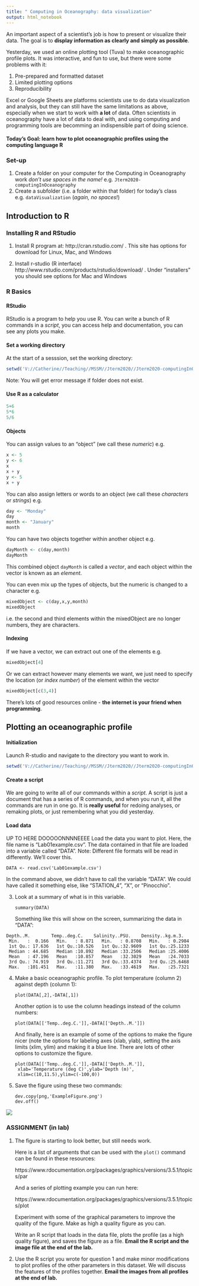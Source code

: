 ```yaml
---
title: " Computing in Oceanography: data visualization"
output: html_notebook
---
```


An important aspect of a scientist's job is how to present or visualize their data. The goal is to **display information as clearly and simply as possible**. 

Yesterday, we used an online plotting tool (Tuva) to make oceanographic profile plots. It was interactive, and fun to use, but there were some problems with it:

1. Pre-prepared and formatted dataset
2. Limited plotting options
3. Reproducibility

Excel or Google Sheets are platforms scientists use to do data visualization and analysis, but they can still have the same limitations as above, especially when we start to work with **a lot** of data. Often scientists in oceanography have a lot of data to deal with, and using computing and programming tools are becomming an indispensible part of doing science. 

#### **Today's Goal: learn how to plot oceanographic profiles using the computing language R**

### Set-up 

1. Create a folder on your computer for the Computing in Oceanography work *don't use spaces in the name!* 
   e.g. `Jterm2020-computingInOceanography`
2. Create a subfolder (i.e. a folder within that folder) for today's class e.g. `dataVisualization` (*again, no spaces!*)

## Introduction to R

### Installing R and RStudio

1.  Install R program at: http://cran.rstudio.com/ . This site has options for download for Linux, Mac, and Windows
 
2.  Install r-studio  (R interface)
http://www.rstudio.com/products/rstudio/download/ . Under “installers” you should see options for Mac and Windows

### R Basics 

#### RStudio
RStudio is a program to help you use R. You can write a bunch of R commands in a *script*, you can access help and documentation, you can see any plots you make. 

#### Set a working directory

At the start of a sesssion, set the working directory:
```r
setwd('V://Catherine//Teaching//MSSM//Jterm2020//Jterm2020-computingInOceanography//dataVisualization//')                                               
```
Note: You will get error message if folder does not exist.

#### Use R as a calculator

```r
5+6
5*6
5/6
```

#### Objects
You can assign values to an "object" (we call these *numeric*) e.g.
```r
x <- 5
y <- 6
x
x + y
y <- 5
x + y
```
You can also assign letters or words to an object (we call these *characters* or *strings*) e.g.
```r
day <- "Monday"
day
month <- "January"
month
```

You can have two objects together within another object e.g.
```r
dayMonth <- c(day,month)
dayMonth
```
This combined object `dayMonth` is called a *vector*, and each object within the vector is known as an *element*.

You can even mix up the types of objects, but the numeric is changed to a character e.g. 
```r
mixedObject <- c(day,x,y,month)
mixedObject
```
i.e. the second and third elements within the mixedObject are no longer numbers, they are characters.

#### Indexing
If we have a vector, we can extract out one of the elements e.g.
```r
mixedObject[4]
```
Or we can extract however many elements we want, we just need to specify the location (or *index number*) of the element within the vector
```r
mixedObject[c(3,4)]
```

There's lots of good resources online - **the internet is your friend when programming**.


## Plotting an oceanographic profile

#### Initialization

Launch R-studio and navigate to the directory you want to work in.

```r
setwd('V://Catherine//Teaching//MSSM//Jterm2020//Jterm2020-computingInOceanography//dataVisualization//')  
```

#### Create a script

We are going to write all of our commands within a *script*. A script is just a document that has a series of R commands, and when you run it, all the commands are run in one go. It is **really useful** for redoing analyses, or remaking plots, or just remembering what you did yesterday.

#### Load data
UP TO HERE DOOOOONNNNEEEE
Load the data you want to plot. Here, the file name is “Lab01example.csv”. The data contained in that file are loaded into a variable called “DATA”. Note: Different file formats will be read in differently. We’ll cover this.

   ```DATA <- read.csv('Lab01example.csv')```  

   In the command above, we didn’t have to call the variable “DATA”. We could have called it something else, like “STATION_4”, “X”, or “Pinocchio”.

3. Look at a summary of what is in this variable.

   ```summary(DATA)```  
   
   Something like this will show on the screen, summarizing the data in “DATA”:  

```
Depth..M.        Temp..deg.C.    Salinity..PSU.    Density..kg.m.3. 
 Min.   :  0.166   Min.   : 8.871   Min.   : 0.8708   Min.   : 0.2984  
 1st Qu.: 17.636   1st Qu.:10.526   1st Qu.:32.9609   1st Qu.:25.1233  
 Median : 44.685   Median :10.892   Median :33.2506   Median :25.4006  
 Mean   : 47.196   Mean   :10.857   Mean   :32.3029   Mean   :24.7033  
 3rd Qu.: 74.919   3rd Qu.:11.271   3rd Qu.:33.4374   3rd Qu.:25.6468  
 Max.   :101.451   Max.   :11.380   Max.   :33.4619   Max.   :25.7321  
```
4. Make a basic oceanographic profile. To plot temperature (column 2) against depth (column 1):

   ```plot(DATA[,2],-DATA[,1])```  
   
   Another option is to use the column headings instead of the column numbers:

   ```plot(DATA[['Temp..deg.C.']],-DATA[['Depth..M.']])```  
   
   And finally, here is an example of some of the options to make the figure nicer (note the options for labeling axes (xlab, ylab), setting the axis limits (xlim, ylim) and making it a blue line. There are lots of other options to customize the figure.
   
   ```
   plot(DATA[['Temp..deg.C.']],-DATA[['Depth..M.']],
    xlab='Temperature (deg C)',ylab='Depth (m)',
    xlim=c(10,11.5),ylim=c(-100,0))
   ```
5. Save the figure using these two commands:

   ```
   dev.copy(png,'ExampleFigure.png')
   dev.off()
   ```

![](https://github.com/SeascapeScience/Rbigelow/blob/master/Tutorials/Colby2018/Lab1/ExampleFigure.png)

### ASSIGNMENT (in lab)

1. The figure is starting to look better, but still needs work.

   Here is a list of arguments that can be used with the `plot()` command can be found in these resources:  

   https://www.rdocumentation.org/packages/graphics/versions/3.5.1/topics/par  

   And a series of plotting example you can run here:

   https://www.rdocumentation.org/packages/graphics/versions/3.5.1/topics/plot

   Experiment with some of the graphical parameters to improve the quality of the figure. Make as high a quality figure as you can. 

   Write an R script that loads in the data file, plots the profile (as a high quality figure), and saves the figure as a file. **Email the R script and the image file at the end of the lab.**

2.  Use the R script you wrote for question 1 and make minor modifications to plot profiles of the other parameters in this dataset. We will discuss the features of the profiles together. **Email the images from all profiles at the end of lab.**


